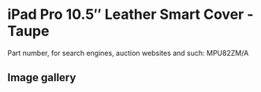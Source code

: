 
# iPad Pro 10.5″ Leather Smart Cover - Taupe

Part number, for search engines, auction websites and such: MPU82ZM/A

## Image gallery

<div style={{ width: "768px" }}>
  <GalleryComponent
    images={[
      {
        original: "/everysource/MPU82.png",
        thumbnail: "/everypreview/MPU82.png",
      },
      {
        original: "/everysource/MPU82_AV1_GOLD.png",
        thumbnail: "/everypreview/MPU82_AV1_GOLD.png",
      },
      {
        original: "/everysource/MPU82_AV1_SILVER.png",
        thumbnail: "/everypreview/MPU82_AV1_SILVER.png",
      },
      {
        original: "/everysource/MPU82_AV1_SPACE_GRAY.png",
        thumbnail: "/everypreview/MPU82_AV1_SPACE_GRAY.png",
      },
      {
        original: "/everysource/MPU82_AV2.png",
        thumbnail: "/everypreview/MPU82_AV2.png",
      },
      {
        original: "/everysource/MPU82_AV3.png",
        thumbnail: "/everypreview/MPU82_AV3.png",
      }
    ]}
  />
</div>